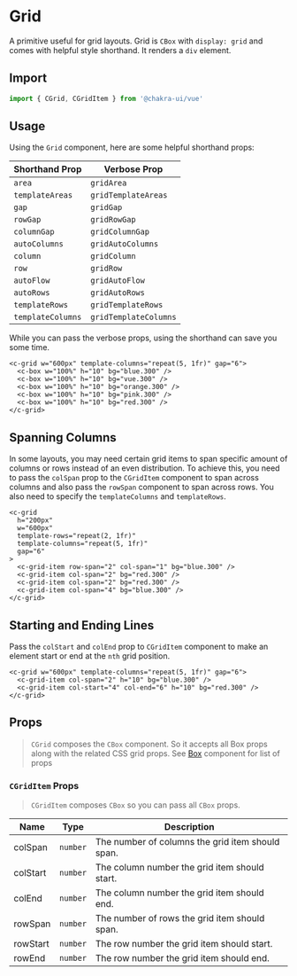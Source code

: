 
<SEO
  title="Grid"
  description="Grid is Box with `display: grid` and comes with helpful style shorthand. It renders a `div` element."
/>

# Grid

A primitive useful for grid layouts. Grid is `CBox` with `display: grid` and
comes with helpful style shorthand. It renders a `div` element.

<carbon-ad />

## Import

```js
import { CGrid, CGridItem } from '@chakra-ui/vue'
```

## Usage

Using the `Grid` component, here are some helpful shorthand props:

| Shorthand Prop    | Verbose Prop          |
| ----------------- | --------------------- |
| `area`            | `gridArea`            |
| `templateAreas`   | `gridTemplateAreas`   |
| `gap`             | `gridGap`             |
| `rowGap`          | `gridRowGap`          |
| `columnGap`       | `gridColumnGap`       |
| `autoColumns`     | `gridAutoColumns`     |
| `column`          | `gridColumn`          |
| `row`             | `gridRow`             |
| `autoFlow`        | `gridAutoFlow`        |
| `autoRows`        | `gridAutoRows`        |
| `templateRows`    | `gridTemplateRows`    |
| `templateColumns` | `gridTemplateColumns` |

While you can pass the verbose props, using the shorthand can save you some
time.

```vue live=true
<c-grid w="600px" template-columns="repeat(5, 1fr)" gap="6">
  <c-box w="100%" h="10" bg="blue.300" />
  <c-box w="100%" h="10" bg="vue.300" />
  <c-box w="100%" h="10" bg="orange.300" />
  <c-box w="100%" h="10" bg="pink.300" />
  <c-box w="100%" h="10" bg="red.300" />
</c-grid>
```

## Spanning Columns

In some layouts, you may need certain grid items to span specific amount of columns or rows instead of an even distribution. To achieve this, you need to pass the `colSpan` prop to the `CGridItem` component to span across columns and also pass the `rowSpan` component to span across rows. You also need to specify the `templateColumns` and `templateRows`.

```vue live=true
<c-grid
  h="200px"
  w="600px"
  template-rows="repeat(2, 1fr)"
  template-columns="repeat(5, 1fr)"
  gap="6"
>
  <c-grid-item row-span="2" col-span="1" bg="blue.300" />
  <c-grid-item col-span="2" bg="red.300" />
  <c-grid-item col-span="2" bg="red.300" />
  <c-grid-item col-span="4" bg="blue.300" />
</c-grid>
```

## Starting and Ending Lines

Pass the `colStart` and `colEnd` prop to `CGridItem` component to make an element start or end at the `nth` grid position.

```vue live=true
<c-grid w="600px" template-columns="repeat(5, 1fr)" gap="6">
  <c-grid-item col-span="2" h="10" bg="blue.300" />
  <c-grid-item col-start="4" col-end="6" h="10" bg="red.300" />
</c-grid>
```

## Props

> `CGrid` composes the `CBox` component. So it accepts all Box props along with the related CSS grid props. See [Box](/box#props) component for list of props

### `CGridItem` Props

> `CGridItem` composes `CBox` so you can pass all `CBox` props.

| Name     | Type     | Description                                      |
| -------- | -------- | ------------------------------------------------ |
| colSpan  | `number` | The number of columns the grid item should span. |
| colStart | `number` | The column number the grid item should start.    |
| colEnd   | `number` | The column number the grid item should end.      |
| rowSpan  | `number` | The number of rows the grid item should span.    |
| rowStart | `number` | The row number the grid item should start.       |
| rowEnd   | `number` | The row number the grid item should end.         |
